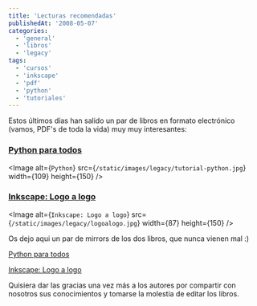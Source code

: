 ```yaml
---
title: 'Lecturas recomendadas'
publishedAt: '2008-05-07'
categories:
  - 'general'
  - 'libros'
  - 'legacy'
tags:
  - 'cursos'
  - 'inkscape'
  - 'pdf'
  - 'python'
  - 'tutoriales'
---
```


Estos últimos días han salido un par de libros en formato electrónico (vamos, PDF's de toda la vida) muy muy interesantes:

### [Python para todos](http://mundogeek.net/tutorial-python/)

<Image
  alt={`Python`}
  src={`/static/images/legacy/tutorial-python.jpg`}
  width={109}
  height={150}
/>

### [Inkscape: Logo a logo](http://joaclintistgud.wordpress.com/2008/05/06/curso-de-inkscape-logo-a-logo/)

<Image
  alt={`Inkscape: Logo a logo`}
  src={`/static/images/legacy/logoalogo.jpg`}
  width={87}
  height={150}
/>

Os dejo aqui un par de mirrors de los dos libros, que nunca vienen mal :)

[Python para todos](http://stuff.jinlabs.com/dump/python-para-todos.zip)

[Inkscape: Logo a logo](http://stuff.jinlabs.com/dump/logo_a_logo.pdf)

Quisiera dar las gracias una vez más a los autores por compartir con nosotros sus conocimientos y tomarse la molestia de editar los libros.
